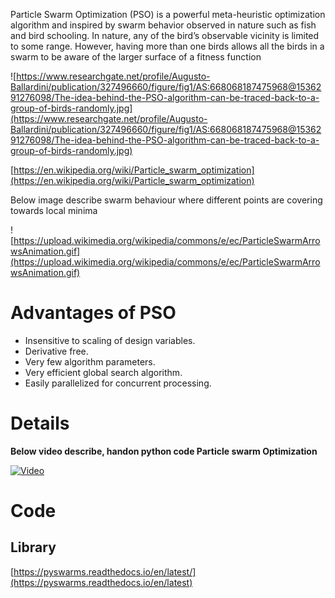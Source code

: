 Particle Swarm Optimization (PSO) is a powerful meta-heuristic optimization algorithm and inspired by swarm behavior observed in nature such as fish and bird schooling. 
In nature, any of the bird’s observable vicinity is limited to some range. However, having more than one birds allows all the birds in a swarm to be aware of the larger surface of a fitness function

![https://www.researchgate.net/profile/Augusto-Ballardini/publication/327496660/figure/fig1/AS:668068187475968@1536291276098/The-idea-behind-the-PSO-algorithm-can-be-traced-back-to-a-group-of-birds-randomly.jpg](https://www.researchgate.net/profile/Augusto-Ballardini/publication/327496660/figure/fig1/AS:668068187475968@1536291276098/The-idea-behind-the-PSO-algorithm-can-be-traced-back-to-a-group-of-birds-randomly.jpg)

[https://en.wikipedia.org/wiki/Particle_swarm_optimization](https://en.wikipedia.org/wiki/Particle_swarm_optimization)

Below image describe swarm behaviour where different points are covering towards local minima

![https://upload.wikimedia.org/wikipedia/commons/e/ec/ParticleSwarmArrowsAnimation.gif](https://upload.wikimedia.org/wikipedia/commons/e/ec/ParticleSwarmArrowsAnimation.gif)

# Advantages of PSO
* Insensitive to scaling of design variables.
* Derivative free.
* Very few algorithm parameters.
* Very efficient global search algorithm.
* Easily parallelized for concurrent processing.

# Details
<b>Below video describe, handon python code Particle swarm Optimization</b>

[![Video](http://img.youtube.com/vi/FRXsQ6qbJbs/0.jpg)](https://www.youtube.com/watch?v=FRXsQ6qbJbs)

# Code
## Library

[https://pyswarms.readthedocs.io/en/latest/](https://pyswarms.readthedocs.io/en/latest)
